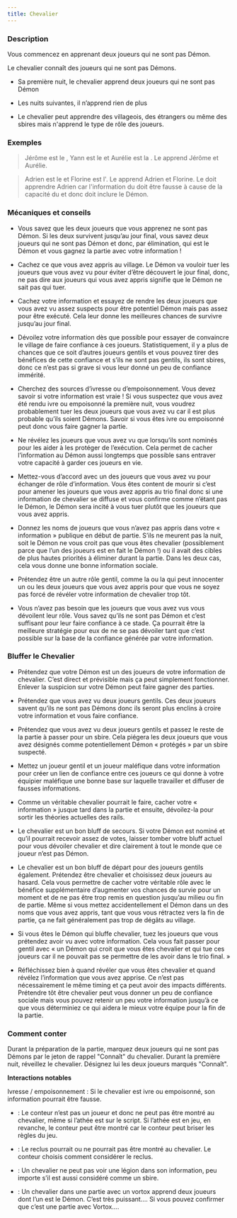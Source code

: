 ```yaml
---
title: Chevalier
---
```



<Role CHEVALIER header />

### Description

Vous commencez en apprenant deux joueurs qui ne sont pas Démon.

Le chevalier connaît des joueurs qui ne sont pas Démons.

-   Sa première nuit, le chevalier apprend deux joueurs qui ne sont pas Démon

-   Les nuits suivantes, il n’apprend rien de plus

-   Le chevalier peut apprendre des villageois, des étrangers ou même des sbires mais n'apprend le type de rôle des joueurs.

### Exemples

> Jérôme est le <Role CROQUE_MORT />, Yann est le <Role IMP /> et Aurélie est la <Role VOYANTE />. Le <Role CHEVALIER /> apprend Jérôme et Aurélie.

> Adrien est le <Role VORTOX /> et Florine est l'<Role ALCHIMISTE />. Le <Role CHEVALIER /> apprend Adrien et Florine. Le <Role CHEVALIER /> doit apprendre Adrien car l'information du <Role CHEVALIER /> doit être fausse à cause de la capacité du <Role VORTOX /> et donc doit inclure le Démon.

### Mécaniques et conseils

- Vous savez que les deux joueurs que vous apprenez ne sont pas Démon. Si les deux survivent jusqu’au jour final, vous savez deux joueurs qui ne sont pas Démon et donc, par élimination, qui est le Démon et vous gagnez la partie avec votre information !

- Cachez ce que vous avez appris au village. Le Démon va vouloir tuer les joueurs que vous avez vu pour éviter d’être découvert le jour final, donc, ne pas dire aux joueurs qui vous avez appris signifie que le Démon ne sait pas qui tuer.

- Cachez votre information et essayez de rendre les deux joueurs que vous avez vu assez suspects pour être potentiel Démon mais pas assez pour être exécuté. Cela leur donne les meilleures chances de survivre jusqu’au jour final.

- Dévoilez votre information dès que possible pour essayer de convaincre le village de faire confiance à ces joueurs. Statistiquement, il y a plus de chances que ce soit d’autres joueurs gentils et vous pouvez tirer des bénéfices de cette confiance et s’ils ne sont pas gentils, ils sont sbires, donc ce n’est pas si grave si vous leur donné un peu de confiance immérité.

- Cherchez des sources d’ivresse ou d’empoisonnement. Vous devez savoir si votre information est vraie ! Si vous suspectez que vous avez été rendu ivre ou empoisonné la première nuit, vous voudrez probablement tuer les deux joueurs que vous avez vu car il est plus probable qu’ils soient Démons. Savoir si vous êtes ivre ou empoisonné peut donc vous faire gagner la partie.

- Ne révélez les joueurs que vous avez vu que lorsqu’ils sont nominés pour les aider à les protéger de l’exécution. Cela permet de cacher l’information au Démon aussi longtemps que possible sans entraver votre capacité à garder ces joueurs en vie.

- Mettez-vous d’accord avec un des joueurs que vous avez vu pour échanger de rôle d’information. Vous êtes content de mourir si c’est pour amener les joueurs que vous avez appris au trio final donc si une information de chevalier se diffuse et vous confirme comme n’étant pas le Démon, le Démon sera incité à vous tuer plutôt que les joueurs que vous avez appris.

- Donnez les noms de joueurs que vous n’avez pas appris dans votre « information » publique en début de partie. S’ils ne meurent pas la nuit, soit le Démon ne vous croit pas que vous êtes chevalier (possiblement parce que l’un des joueurs est en fait le Démon !) ou il avait des cibles de plus hautes priorités à éliminer durant la partie. Dans les deux cas, cela vous donne une bonne information sociale.

- Prétendez être un autre rôle gentil, comme la <Role VOYANTE /> ou la <Role LAVANDIERE /> qui peut innocenter un ou les deux joueurs que vous avez appris pour que vous ne soyez pas forcé de révéler votre information de chevalier trop tôt.

- Vous n’avez pas besoin que les joueurs que vous avez vus vous dévoilent leur rôle. Vous savez qu’ils ne sont pas Démon et c’est suffisant pour leur faire confiance à ce stade. Ça pourrait être la meilleure stratégie pour eux de ne se pas dévoiler tant que c’est possible sur la base de la confiance générée par votre information. 

### Bluffer le Chevalier

- Prétendez que votre Démon est un des joueurs de votre information de chevalier. C’est direct et prévisible mais ça peut simplement fonctionner. Enlever la suspicion sur votre Démon peut faire gagner des parties. 

- Prétendez que vous avez vu deux joueurs gentils. Ces deux joueurs savent qu’ils ne sont pas Démons donc ils seront plus enclins à croire votre information et vous faire confiance.

- Prétendez que vous avez vu deux joueurs gentils et passez le reste de la partie à passer pour un sbire. Cela piégera les deux joueurs que vous avez désignés comme potentiellement Démon « protégés » par un sbire suspecté.

- Mettez un joueur gentil et un joueur maléfique dans votre information pour créer un lien de confiance entre ces joueurs ce qui donne à votre équipier maléfique une bonne base sur laquelle travailler et diffuser de fausses informations.

- Comme un véritable chevalier pourrait le faire, cacher votre « information » jusque tard dans la partie et ensuite, dévoilez-la pour sortir les théories actuelles des rails. 

- Le chevalier est un bon bluff de secours. Si votre Démon est nominé et qu’il pourrait recevoir assez de votes, laisser tomber votre bluff actuel pour vous dévoiler chevalier et dire clairement à tout le monde que ce joueur n’est pas Démon.

- Le chevalier est un bon bluff de départ pour des joueurs gentils également. Prétendez être chevalier et choisissez deux joueurs au hasard. Cela vous permettre de cacher votre véritable rôle avec le bénéfice supplémentaire d’augmenter vos chances de survie pour un moment et de ne pas être trop remis en question jusqu’au milieu ou fin de partie. Même si vous mettez accidentellement el Démon dans un des noms que vous avez appris, tant que vous vous rétractez vers la fin de partie, ça ne fait généralement pas trop de dégâts au village.

- Si vous êtes le Démon qui bluffe chevalier, tuez les joueurs que vous prétendez avoir vu avec votre information. Cela vous fait passer pour gentil avec « un Démon qui croit que vous êtes chevalier et qui tue ces joueurs car il ne pouvait pas se permettre de les avoir dans le trio final. »

- Réfléchissez bien à quand révéler que vous êtes chevalier et quand révélez l’information que vous avez apprise. Ce n’est pas nécessairement le même timing et ça peut avoir des impacts différents. Prétendre tôt être chevalier peut vous donner un peu de confiance sociale mais vous pouvez retenir un peu votre information jusqu’à ce que vous déterminiez ce qui aidera le mieux votre équipe pour la fin de la partie.

### Comment conter

Durant la préparation de la partie, marquez deux joueurs qui ne sont pas Démons par le jeton de rappel "Connaît" du chevalier. Durant la première nuit, réveillez le chevalier. Désignez lui les deux joueurs marqués "Connaît".

**Interactions notables**

Ivresse / empoisonnement : Si le chevalier est ivre ou empoisonné, son information pourrait être fausse.

- <Role ATHEE /> : Le conteur n’est pas un joueur et donc ne peut pas être montré au chevalier, même si l’athée est sur le script. Si l’athée est en jeu, en revanche, le conteur peut être montré car le conteur peut briser les règles du jeu.

- <Role RECLUS /> : Le reclus pourrait ou ne pourrait pas être montré au chevalier. Le conteur choisis comment considérer le reclus.

- <Role LEGION /> : Un chevalier ne peut pas voir une légion dans son information, peu importe s’il est aussi considéré comme un sbire.

- <Role VORTOX /> : Un chevalier dans une partie avec un vortox apprend deux joueurs dont l’un est le Démon. C’est très puissant…. Si vous pouvez confirmer que c’est une partie avec Vortox….
